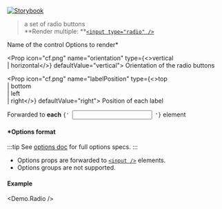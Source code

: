 
[![Storybook](https://img.shields.io/badge/Storybook-%23E06A8C?style=flat-square&logo=storybook&labelColor=%23ececec)](https://master--6181962da34217003a0d0018.chromatic.com?path=/story/controls-group-radio--default-control)

> a set of radio buttons<br />
> **Render multiple: **[`<input type="radio" />`](https://developer.mozilla.org/en-US/docs/Web/HTML/Element/input/radio)

<Props>
  <Prop icon="cf.png" name="name" type="string" required>
    Name of the control
  </Prop>

  <Prop icon="cf.png" name="options" type="object">
    Options to render*
  </Prop>

  <Prop icon="cf.png" name="orientation" type={<>vertical<br />| horizontal</>} defaultValue="vertical">
    Orientation of the radio buttons
  </Prop>

  <Prop icon="cf.png" name="labelPosition" type={<>top<br />| bottom<br />| left<br />| right</>} defaultValue="right">
    Position of each label
  </Prop>

  <Prop icon="react.png" name="{...props}" type="object">
    Forwarded to <strong>each</strong> <code>{' <input /> '}</code> element
  </Prop>
</Props>

#### *Options format

:::tip
See [options doc](/docs/Options) for full options specs.
:::

- Options props are forwarded to [`<input />`](https://developer.mozilla.org/en-US/docs/Web/HTML/Element/input/radio) elements.
- Options groups are not supported.

#### Example
<Demo.Radio />